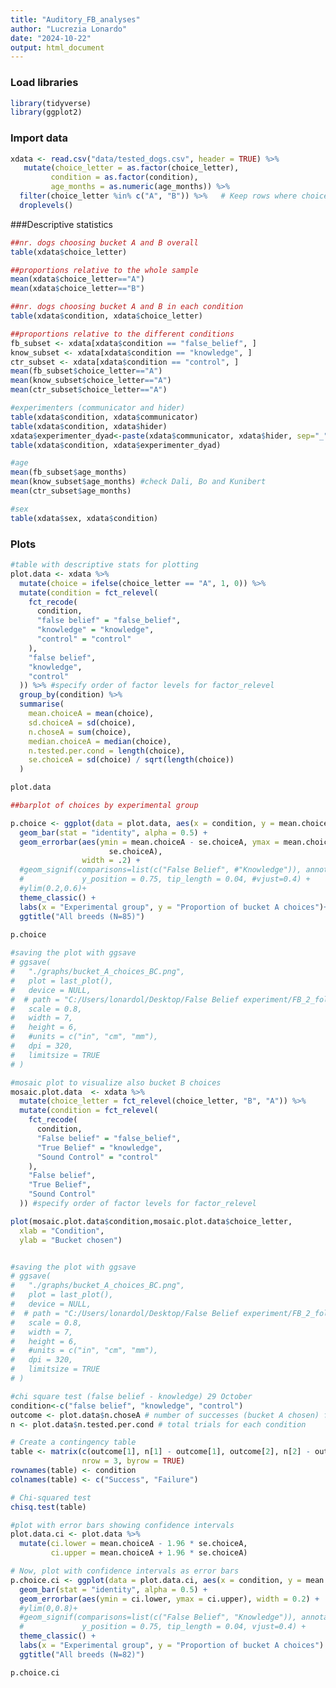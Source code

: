 ```yaml
---
title: "Auditory_FB_analyses"
author: "Lucrezia Lonardo"
date: "2024-10-22"
output: html_document
---
```

### Load libraries
```r
library(tidyverse)
library(ggplot2)
```

### Import data

```r
xdata <- read.csv("data/tested_dogs.csv", header = TRUE) %>% 
   mutate(choice_letter = as.factor(choice_letter),
         condition = as.factor(condition),
         age_months = as.numeric(age_months)) %>% 
  filter(choice_letter %in% c("A", "B")) %>%   # Keep rows where choice_letter is "A" or "B"
  droplevels()
```

###Descriptive statistics
```r
##nr. dogs choosing bucket A and B overall
table(xdata$choice_letter)

##proportions relative to the whole sample
mean(xdata$choice_letter=="A")
mean(xdata$choice_letter=="B")

##nr. dogs choosing bucket A and B in each condition
table(xdata$condition, xdata$choice_letter)

##proportions relative to the different conditions
fb_subset <- xdata[xdata$condition == "false_belief", ]
know_subset <- xdata[xdata$condition == "knowledge", ]
ctr_subset <- xdata[xdata$condition == "control", ]
mean(fb_subset$choice_letter=="A")
mean(know_subset$choice_letter=="A")
mean(ctr_subset$choice_letter=="A")

#experimenters (communicator and hider)
table(xdata$condition, xdata$communicator)
table(xdata$condition, xdata$hider)
xdata$experimenter_dyad<-paste(xdata$communicator, xdata$hider, sep="_")
table(xdata$condition, xdata$experimenter_dyad)

#age
mean(fb_subset$age_months)
mean(know_subset$age_months) #check Dali, Bo and Kunibert
mean(ctr_subset$age_months)

#sex
table(xdata$sex, xdata$condition)
```


### Plots


```r
#table with descriptive stats for plotting
plot.data <- xdata %>%
  mutate(choice = ifelse(choice_letter == "A", 1, 0)) %>%
  mutate(condition = fct_relevel(
    fct_recode(
      condition,
      "false belief" = "false_belief",
      "knowledge" = "knowledge",
      "control" = "control"
    ),
    "false belief",
    "knowledge",
    "control"
  )) %>% #specify order of factor levels for factor_relevel
  group_by(condition) %>%
  summarise(
    mean.choiceA = mean(choice),
    sd.choiceA = sd(choice),
    n.choseA = sum(choice),
    median.choiceA = median(choice),
    n.tested.per.cond = length(choice),
    se.choiceA = sd(choice) / sqrt(length(choice))
  )

plot.data

##barplot of choices by experimental group

p.choice <- ggplot(data = plot.data, aes(x = condition, y = mean.choiceA)) +
  geom_bar(stat = "identity", alpha = 0.5) +
  geom_errorbar(aes(ymin = mean.choiceA - se.choiceA, ymax = mean.choiceA + #error bars represent standard error
                      se.choiceA),
                width = .2) +
  #geom_signif(comparisons=list(c("False Belief", #"Knowledge")), annotations="*",
  #             y_position = 0.75, tip_length = 0.04, #vjust=0.4) +
  #ylim(0.2,0.6)+
  theme_classic() +
  labs(x = "Experimental group", y = "Proportion of bucket A choices")+
  ggtitle("All breeds (N=85)")

p.choice
 
#saving the plot with ggsave
# ggsave(
#   "./graphs/bucket_A_choices_BC.png",
#   plot = last_plot(),
#   device = NULL,
#  # path = "C:/Users/lonardol/Desktop/False Belief experiment/FB_2_follow_up/Graphs/Border Collies",
#   scale = 0.8,
#   width = 7,
#   height = 6,
#   #units = c("in", "cm", "mm"),
#   dpi = 320,
#   limitsize = TRUE
# )
```

```r
#mosaic plot to visualize also bucket B choices
mosaic.plot.data  <- xdata %>%
  mutate(choice_letter = fct_relevel(choice_letter, "B", "A")) %>%
  mutate(condition = fct_relevel(
    fct_recode(
      condition,
      "False belief" = "false_belief",
      "True Belief" = "knowledge",
      "Sound Control" = "control"
    ),
    "False belief",
    "True Belief",
    "Sound Control"
  )) #specify order of factor levels for factor_relevel

plot(mosaic.plot.data$condition,mosaic.plot.data$choice_letter,
  xlab = "Condition",
  ylab = "Bucket chosen")


#saving the plot with ggsave
# ggsave(
#   "./graphs/bucket_A_choices_BC.png",
#   plot = last_plot(),
#   device = NULL,
#  # path = "C:/Users/lonardol/Desktop/False Belief experiment/FB_2_follow_up/Graphs/Border Collies",
#   scale = 0.8,
#   width = 7,
#   height = 6,
#   #units = c("in", "cm", "mm"),
#   dpi = 320,
#   limitsize = TRUE
# )
```
```r
#chi square test (false belief - knowledge) 29 October
condition<-c("false belief", "knowledge", "control")
outcome <- plot.data$n.choseA # number of successes (bucket A chosen) for each condition
n <- plot.data$n.tested.per.cond # total trials for each condition

# Create a contingency table
table <- matrix(c(outcome[1], n[1] - outcome[1], outcome[2], n[2] - outcome[2], outcome[3], n[3] - outcome[3]), 
                nrow = 3, byrow = TRUE)
rownames(table) <- condition
colnames(table) <- c("Success", "Failure")

# Chi-squared test
chisq.test(table)
```
```r
#plot with error bars showing confidence intervals 
plot.data.ci <- plot.data %>%
  mutate(ci.lower = mean.choiceA - 1.96 * se.choiceA,
         ci.upper = mean.choiceA + 1.96 * se.choiceA)

# Now, plot with confidence intervals as error bars
p.choice.ci <- ggplot(data = plot.data.ci, aes(x = condition, y = mean.choiceA)) +
  geom_bar(stat = "identity", alpha = 0.5) +
  geom_errorbar(aes(ymin = ci.lower, ymax = ci.upper), width = 0.2) +
  #ylim(0,0.8)+
  #geom_signif(comparisons=list(c("False Belief", "Knowledge")), annotations="*",
  #             y_position = 0.75, tip_length = 0.04, vjust=0.4) +
  theme_classic() +
  labs(x = "Experimental group", y = "Proportion of bucket A choices") +
  ggtitle("All breeds (N=82)")

p.choice.ci
```


